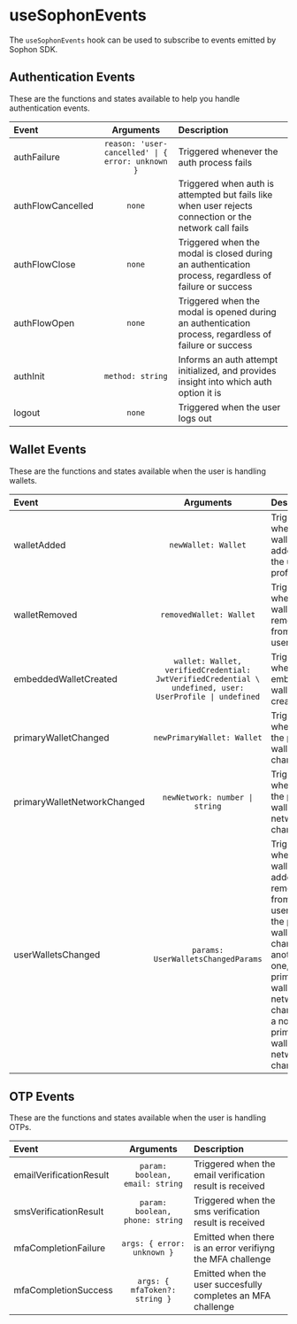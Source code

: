 
<EyeBrown label="React Hooks" />

# useSophonEvents

The `useSophonEvents` hook can be used to subscribe to events emitted by Sophon SDK.

## Authentication Events

These are the functions and states available to help you handle authentication events.

| Event             |                    Arguments                     | Description                                                                                            |
| :---------------- | :----------------------------------------------: | :----------------------------------------------------------------------------------------------------- |
| authFailure       | `reason: 'user-cancelled' \| { error: unknown }` | Triggered whenever the auth process fails                                                              |
| authFlowCancelled |                      `none`                      | Triggered when auth is attempted but fails like when user rejects connection or the network call fails |
| authFlowClose     |                      `none`                      | Triggered when the modal is closed during an authentication process, regardless of failure or success  |
| authFlowOpen      |                      `none`                      | Triggered when the modal is opened during an authentication process, regardless of failure or success  |
| authInit          |                 `method: string`                 | Informs an auth attempt initialized, and provides insight into which auth option it is                 |
| logout            |                      `none`                      | Triggered when the user logs out                                                                       |

## Wallet Events

These are the functions and states available when the user is handling wallets.

| Event                       |                                                Arguments                                                | Description                                                                                                                                                                                  |
| :-------------------------- | :-----------------------------------------------------------------------------------------------------: | :------------------------------------------------------------------------------------------------------------------------------------------------------------------------------------------- |
| walletAdded                 |                                           `newWallet: Wallet`                                           | Triggered whenever a wallet is added to the user profile                                                                                                                                     |
| walletRemoved               |                                         `removedWallet: Wallet`                                         | Triggered whenever a wallet is removed from the user profile                                                                                                                                 |
| embeddedWalletCreated       | `wallet: Wallet, verifiedCredential: JwtVerifiedCredential \ undefined, user: UserProfile \| undefined` | Triggered when an embedded wallet is created                                                                                                                                                 |
| primaryWalletChanged        |                                       `newPrimaryWallet: Wallet`                                        | Triggered whenever the primary wallet changes                                                                                                                                                |
| primaryWalletNetworkChanged |                                     `newNetwork: number \| string`                                      | Triggered whenever the primary wallet network changes                                                                                                                                        |
| userWalletsChanged          |                                   `params: UserWalletsChangedParams`                                    | Triggered whenever a wallet is added or removed from the user profile, the primary wallet changes to another one, the primary wallet network changes or a non-primary wallet network changes |

## OTP Events

These are the functions and states available when the user is handling OTPs.

| Event                   |            Arguments            | Description                                                  |
| :---------------------- | :-----------------------------: | :----------------------------------------------------------- |
| emailVerificationResult | `param: boolean, email: string` | Triggered when the email verification result is received     |
| smsVerificationResult   | `param: boolean, phone: string` | Triggered when the sms verification result is received       |
| mfaCompletionFailure    |   `args: { error: unknown }`    | Emitted when there is an error verifiyng the MFA challenge   |
| mfaCompletionSuccess    |  `args: { mfaToken?: string }`  | Emitted when the user succesfully completes an MFA challenge |

